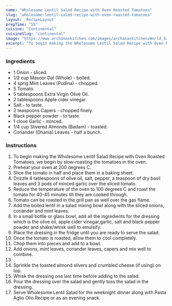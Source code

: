 ---
name: "Wholesome Lentil Salad Recipe with Oven Roasted Tomatoes"
slug: "wholesome-lentil-salad-recipe-with-oven-roasted-tomatoes"
layout: 'RecipeLayout'
prepTime: "55"
cuisine: "Continental"
cuisineSlug: "continental"
image: "https://www.archanaskitchen.com/images/archanaskitchen/World_Salads/Wholesome_Lentil_Salad_Recipe_with_Oven_Roasted_Tomatoes-1.jpg"
excerpt: "To begin making the Wholesome Lentil Salad Recipe with Oven Roasted Tomatoes, we begin by slow-roasting the tomatoes in the oven"
---

### Ingredients

- 1 Onion - sliced.
- 1/2 cup Masoor Dal (Whole) - boiled.
- 4 sprig Mint Leaves (Pudina) - chopped.
- 5 Tomato.
- 5 tablespoons Extra Virgin Olive Oil.
- 2 tablespoons Apple cider vinegar.
- Salt - to taste.
- 2 teaspoons Capers - chopped finely.
- Black pepper powder - to taste.
- 1 clove Garlic - minced.
- 1/4 cup Slivered Almonds (Badam) - toasted.
- Coriander (Dhania) Leaves - half a bunch.

### Instructions

1. To begin making the Wholesome Lentil Salad Recipe with Oven Roasted Tomatoes, we begin by slow-roasting the tomatoes in the oven.
1. Preheat your oven at 200 degrees C.
1. Slice the tomato in half and place them in a baking sheet.
1. Drizzle 4 tablespoons of olive oil, salt, pepper, a teaspoon of dry basil leaves and 3 pods of minced garlic over the sliced tomato.
1. Reduce the temperature of the oven to 100 degrees C and roast the tomato for 40-45 minutes till they are cooked through.
1. Tomato can be roasted in the grill pan as well over the gas flame.
1. Add the boiled lentil in a salad mixing bowl along with the sliced onions, coriander and mint leaves.
1. In a small bottle or glass bowl, add all the ingredients for the dressing which is the olive oil, apple cider vinegar,garlic, salt and black pepper powder and shake/whisk well to emulsify.
1. Place the dressing in the fridge until you are ready to serve the salad.
1. Once the tomato is roasted, allow them to cool completely.
1. Chop them into pieces and add to  a bowl.
1. Add onions, mint leaves, coriander leaves, capers and mix well to combine.
1. .
1. Sprinkle the toasted almond slivers and crumbled cheese (if using) on top.
1. Whisk the dressing one last time before adding to the salad.
1. Pour the dressing over the salad and gently toss the salad in the dressing.
1. Serve Wholesome Lentil Salad for the weeknight dinner along with Pasta Aglio Olio Recipe or as an evening snack.
